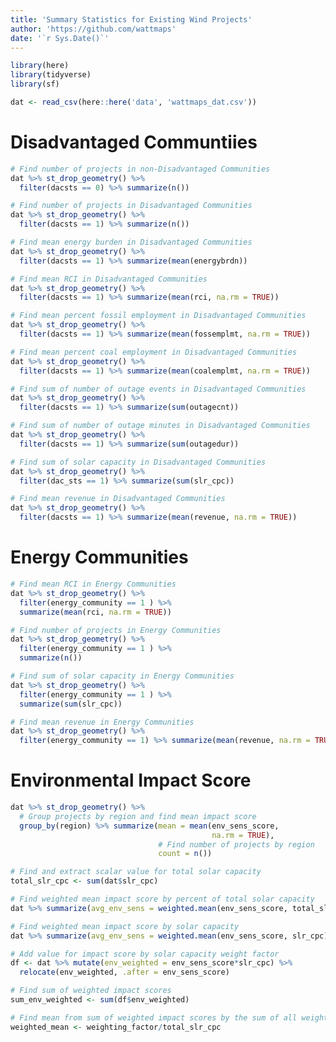 ```yaml
---
title: 'Summary Statistics for Existing Wind Projects'
author: 'https://github.com/wattmaps'
date: '`r Sys.Date()`'
---
```


```r
library(here)
library(tidyverse)
library(sf)
```

```r
dat <- read_csv(here::here('data', 'wattmaps_dat.csv'))
```

# Disadvantaged Communtiies 
```r
# Find number of projects in non-Disadvantaged Communities 
dat %>% st_drop_geometry() %>% 
  filter(dacsts == 0) %>% summarize(n())

# Find number of projects in Disadvantaged Communities 
dat %>% st_drop_geometry() %>% 
  filter(dacsts == 1) %>% summarize(n())

# Find mean energy burden in Disadvantaged Communities 
dat %>% st_drop_geometry() %>%
  filter(dacsts == 1) %>% summarize(mean(energybrdn))

# Find mean RCI in Disadvantaged Communities 
dat %>% st_drop_geometry() %>%
  filter(dacsts == 1) %>% summarize(mean(rci, na.rm = TRUE))

# Find mean percent fossil employment in Disadvantaged Communities 
dat %>% st_drop_geometry() %>%
  filter(dacsts == 1) %>% summarize(mean(fossemplmt, na.rm = TRUE))

# Find mean percent coal employment in Disadvantaged Communities 
dat %>% st_drop_geometry() %>%
  filter(dacsts == 1) %>% summarize(mean(coalemplmt, na.rm = TRUE))

# Find sum of number of outage events in Disadvantaged Communities 
dat %>% st_drop_geometry() %>%
  filter(dacsts == 1) %>% summarize(sum(outagecnt))

# Find sum of number of outage minutes in Disadvantaged Communities 
dat %>% st_drop_geometry() %>%
  filter(dacsts == 1) %>% summarize(sum(outagedur))

# Find sum of solar capacity in Disadvantaged Communities 
dat %>% st_drop_geometry() %>%
  filter(dac_sts == 1) %>% summarize(sum(slr_cpc))

# Find mean revenue in Disadvantaged Communities 
dat %>% st_drop_geometry() %>%
  filter(dacsts == 1) %>% summarize(mean(revenue, na.rm = TRUE))
```

# Energy Communities
```r
# Find mean RCI in Energy Communities 
dat %>% st_drop_geometry() %>%
  filter(energy_community == 1 ) %>%
  summarize(mean(rci, na.rm = TRUE))

# Find number of projects in Energy Communities 
dat %>% st_drop_geometry() %>%
  filter(energy_community == 1 ) %>%
  summarize(n())

# Find sum of solar capacity in Energy Communities
dat %>% st_drop_geometry() %>%
  filter(energy_community == 1 ) %>%
  summarize(sum(slr_cpc))

# Find mean revenue in Energy Communities 
dat %>% st_drop_geometry() %>%
  filter(energy_community == 1) %>% summarize(mean(revenue, na.rm = TRUE))
```

# Environmental Impact Score
```r
dat %>% st_drop_geometry() %>%
  # Group projects by region and find mean impact score
  group_by(region) %>% summarize(mean = mean(env_sens_score, 
                                             na.rm = TRUE),
                                 # Find number of projects by region
                                 count = n())

# Find and extract scalar value for total solar capacity
total_slr_cpc <- sum(dat$slr_cpc)

# Find weighted mean impact score by percent of total solar capacity
dat %>% summarize(avg_env_sens = weighted.mean(env_sens_score, total_slr_cpc))

# Find weighted mean impact score by solar capacity 
dat %>% summarize(avg_env_sens = weighted.mean(env_sens_score, slr_cpc))

# Add value for impact score by solar capacity weight factor
df <- dat %>% mutate(env_weighted = env_sens_score*slr_cpc) %>%
  relocate(env_weighted, .after = env_sens_score)

# Find sum of weighted impact scores 
sum_env_weighted <- sum(df$env_weighted)

# Find mean from sum of weighted impact scores by the sum of all weight factors
weighted_mean <- weighting_factor/total_slr_cpc
```


